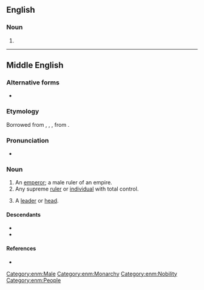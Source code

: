 ==English==

===Noun===
{{en-noun}}

# {{obsolete spelling of|emperor|lang=en}}

----

==Middle English==

===Alternative forms===
* {{alter|enm|empereur|aumperour|imparur|emperoure|emperowre|emprowre|emparur|emperor|emperere}}

===Etymology===
Borrowed from {{bor|enm|fro|empereor}}, {{m|fro|ampereor}}, {{m|fro|empereür}}, from {{der|enm|la|imperātor}}.

===Pronunciation===
* {{IPA|lang=enm|/ɛmpəˈruːr/|/ˈɛmpərur/|/ˈɛmpərər/|/au̯m-/}}

===Noun===
{{enm-noun|emperours}}

# An [[emperor]]; a male ruler of an empire.
# Any supreme [[ruler]] or [[individual]] with total control.
# {{lb|enm|rare}} A [[leader]] or [[head]].

====Descendants====
* {{desc|en|emperor}}
* {{desc|sco|emperor}}

====References====
* {{R:MED Online|entry= emperǒur |part of speech=n|id= MED13459 |accessdate=2019-03-24}}

[[Category:enm:Male]]
[[Category:enm:Monarchy]]
[[Category:enm:Nobility]]
[[Category:enm:People]]